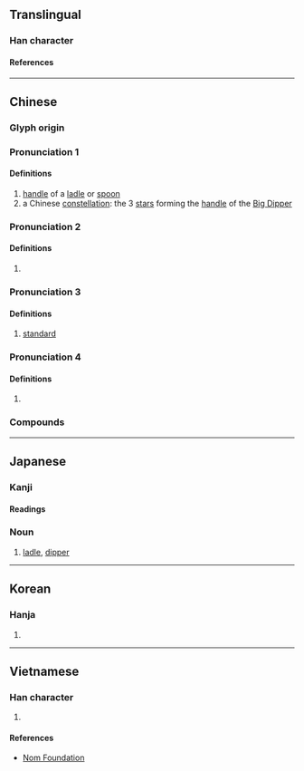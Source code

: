 {{character info}}
{{character info|0x2F8DC}}
==Translingual==

===Han character===
{{Han char|rn=75|rad=木|as=03|sn=7|four=47920|canj=DPI,DPM|ids=⿰木勺}}

====References====
{{Han ref|kx=0511.190|dkj=14466|dj=0897.020|hdz=21161.050|uh=6753}}

----

==Chinese==
{{zh-forms|alt=勺-second round simplified|note=See notes below}}

===Glyph origin===
{{Han etym}}

===Pronunciation 1===
{{zh-pron
|m=biāo
|c=biu1
|mc=1+2
|oc=n,1+2
|cat=n,pn
}}

====Definitions====
{{zh-hanzi}}

# [[handle]] of a [[ladle]] or [[spoon]]
# a Chinese [[constellation]]: the 3 [[star]]s forming the [[handle]] of the [[Big Dipper]]

===Pronunciation 2===
{{zh-pron
|m=sháo
|c=soek3
|w=5zoq
|mn=sia̍h
|mc=3
|oc=1,3
|cat=n
}}

====Definitions====
{{zh-hanzi}}

# {{zh-alt-form|勺}}

===Pronunciation 3===
{{zh-pron
|m=dí,dì
|mc=4
|oc=n,4
|cat=n
}}

====Definitions====
{{zh-hanzi}}

# {{zh-obsolete}} [[standard]]

===Pronunciation 4===
{{zh-pron
|m=zhuó
|cat=n
}}

====Definitions====
{{zh-hanzi}}

# {{zh-obsolete}} {{rfdef|zh}}

===Compounds===
{{zh-der|後腦杓|斗杓|桮杓|杓倈|斗杓轉勢|杯杓|斗杓東指|腦杓子|馬杓}}

----

==Japanese==

===Kanji===
{{ja-kanji|grade=|rs=木03}}

====Readings====
{{ja-readings
|goon=じゃく<じやく, ひょう<へう
|kanon=しゃく<しやく, ひょう<へう
|kun=ひしゃく-
}}

===Noun===
{{ja-noun|しゃく}}

# [[ladle]], [[dipper]]

----

==Korean==

===Hanja===
{{ko-hanja|hangeul=[[표]], [[작]]|eumhun=|rv=pyo, jak|mr=p'yo, chak|y=phyo, cak}}

# {{rfdef|ko|sort=木03}}

----

==Vietnamese==

===Han character===
{{vi-readings|rs=木03|reading=[[chước]], [[duộc]]}}

# {{rfdef|vi|sort=木03}}

====References====
* [http://nomfoundation.org/common/nom_details.php?codepoint=6753 Nom Foundation]